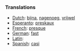 ===Translations===
*[[Dutch]]: [[bijna]], [[nagenoeg]], [[vrijwel]]
*[[Esperanto]]: [[preskaux]]
*[[French]]: [[presque]]
*[[German]]: [[fast]]
*[[Latin]]: [[]]
*[[Spanish]]: [[casi]]